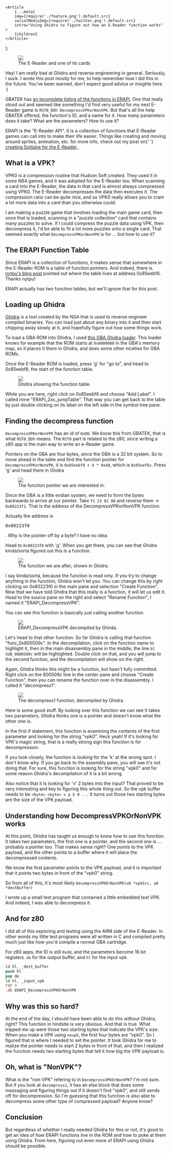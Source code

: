 
	<Article
		{...meta}
		img={require('./feature.png').default.src}
		socialMediaImg={require('./twitter.png').default.src}
		intro="Using Ghidra to figure out how an E-Reader function works"
	>
		{children}
	</Article>
);

<figure>
	<img
		src={require('../printing-ereader-cards/ereaderWithCard.jpg').default.src}
	/>
	<figcaption>The E-Reader and one of its cards</figcaption>
</figure>

<pitfall>
	Hey! I am <i>really</i> bad at Ghidra and reverse engineering in general.
	Seriously, I suck. I wrote this post mostly for me, to help remember how I did
	this in the future. You've been warned, don't expect good advice or insights
	here :)
</pitfall>

GBATEK has [an incomplete listing of the functions in ERAPI](https://problemkaputt.de/gbatek.htm#gbacartereaderapifunctions). One that really stood out and seemed like something I'd find very useful for my next E-Reader game is `RST0_DDh DecompressVPKorNonVPK`. But that's all the help GBATEK offered, the function's ID, and a name for it. How many parameters does it take? What are the parameters? How to use it?

<wisdom>
	ERAPI is the "E-Reader API". It is a collection of functions that E-Reader
	games can call into to make their life easier. Things like creating and moving
	around sprites, animation, etc. for more info, check out my post on{' '}
	<a href="/blog/cramming-solitaire-onto-a-nintendo-ereader-card/">
		creating Solitaire for the E-Reader
	</a>
	.
</wisdom>

## What is a VPK?

VPK0 is a compression routine that Hudson Soft created. They used it in some N64 games, and it was adopted for the E-Reader too. When scanning a card into the E-Reader, the data in that card is almost always compressed using VPK0. The E-Reader decompresses the data then executes it. The compression ratio can be quite nice, and so VPK0 really allows you to cram a lot more data into a card than you otherwise could.

I am making a puzzle game that involves loading the main game card, then once that is loaded, scanning in a "puzzle collection" card that contains many puzzles to solve. If I could compress the puzzle data using VPK, then decompress it, I'd be able to fit a lot more puzzles onto a single card. That seemed exactly what `DecompressVPKorNonVPK` is for ... but how to use it?

## The ERAPI Function Table

Since ERAPI is a collection of functions, it makes sense that somewhere in the E-Reader ROM is a table of function pointers. And indeed, there is. [nytpu's blog post](https://nytpu.com/gemlog/2025-08-06) pointed out where the table lives at address 0x85eebf8. Thanks nytpu!

ERAPI actually has two function tables, but we'll ignore that for this post.

## Loading up Ghidra

[Ghidra](https://github.com/NationalSecurityAgency/ghidra) is a tool created by the NSA that is used to reverse engineer compiled binaries. You can load just about any binary into it and then start chipping away slowly at it, and hopefully figure out how some things work.

To load a GBA ROM into Ghidra, I used [this GBA Ghidra loader](https://github.com/pudii/gba-ghidra-loader). This loader knows for example that the ROM starts at `0x8000000` in the GBA's memory map, so it places it there in Ghidra, and does some other niceties for GBA ROMs.

Once the E-Reader ROM is loaded, press 'g' for "go to", and head to 0x85eebf8, the start of the function table.

<figure>
	<img src={require('./ghidraFunctionTable.png').default.src} />
	<figcaption>Ghidra showing the function table.</figcaption>
</figure>

While you are here, right click on 0x85eebf8 and choose "Add Label". I called mine "ERAPI_2xx_jumpTable". That way you can get back to the table by just double clicking on its label on the left side in the symbol tree pane.

## Finding the decompress function

`DecompressVPKorNonVPK` has an id of `0xDD`. We know this from GBATEK, that is what `RST0_DDh` means. The `RST0` part is related to the z80, since writing a z80 app is the main way to write an e-Reader game.

Pointers on the GBA are four bytes, since the GBA is a 32 bit system. So to move ahead in the table and find the function pointer for `DecompressVPKorNonVPK`, it is `0x85eebf8 + 4 * 0xdd`, which is `0x85eef6c`. Press 'g' and head there in Ghidra

<figure>
	<img src={require('./ghidraFunctionPointerInTable.png').default.src} />
	<figcaption>The function pointer we are interested in.</figcaption>
</figure>

Since the GBA is a little endian system, we need to form the bytes backwards to arrive at our pointer. Take `f1 23 02 08` and reverse them -> `0x80223f1`. That is the address of the DecompressVPKorNonVPK function.

<wisdom>
	Actually the address is <pre>0x80223f0</pre>. Why is the pointer off by a
	byte? I have no idea.
</wisdom>

Head to `0x80223f0` with 'g'. When you get there, you can see that Ghidra kinda/sorta figured out this is a function.

<figure>
	<img src={require('./ghidraArriveAtFunction.png').default.src} />
	<figcaption>The function we are after, shown in Ghidra.</figcaption>
</figure>

I say kinda/sorta, because the function is read only. If you try to change anything in the function, Ghidra won't let you. You can change this by right clicking on 0x80223f0 in the main pane and selection "Create Function". Now that we have told Ghidra that this really is a function, it will let us edit it. Head to the source pane on the right and select "Rename Function", I named it "ERAPI_DecompressVPK".

You can see this function is basically just calling another function.

<figure>
	<img src={require('./ghidraDecompiledERAPI_DecompressVPK.png').default.src} />
	<figcaption>ERAPI_DecompressVPK decompiled by Ghirda.</figcaption>
</figure>

Let's head to that other function. So far Ghidra is calling that function "func_0x800509c". In the decompilation, click on the function name to highlight it, then in the main disassembly pane in the middle, the line `bl SUB_0800509c` will be highlighted. Double click on that, and you will jump to the second function, and the decompilation will show on the right.

Again, Ghidra thinks this might be a function, but hasn't fully committed. Right click on the 800509c line in the center pane and choose "Create Function", then you can rename the function over in the disassembly. I called it "decompress1".

<figure>
	<img src={require('./ghidraDecompiledDecompress1.png').default.src} />
	<figcaption>The decompress1 function, decompiled by Ghidra.</figcaption>
</figure>

Here is some good stuff. By looking over this function we can see It takes two parameters. Ghidra thinks one is a pointer and doesn't know what the other one is.

In the first if statement, this function is examining the contents of the first parameter and looking for the string "vpk0". Heck yeah! If it's looking for VPK's magic string, that is a really strong sign this function is for decompression.

<wisdom>
	If you look closely, the function is looking for the 'k' at the wrong spot. I
	don't know why. If you go back to the assembly pane, you will see it's not
	doing that. For sure, this function is looking for the string "vpk0" and for
	some reason Ghidra's decompilation of it is a bit wrong.
</wisdom>

Also notice that it is looking for 'v' 2 bytes into the input? That proved to be very interesting and key to figuring this whole thing out. So the vpk buffer needs to be `<byte> <byte> v p k 0 ...` It turns out those two starting bytes are the size of the VPK payload.

## Understanding how DecompressVPKOrNonVPK works

At this point, Ghidra has taught us enough to know how to use this function. It takes two parameters, the first one is a pointer, and the second one is ... probably a pointer too. That makes sense right? One points to the VPK payload, and the other points to a buffer where it will place the decompressed contents.

We know the first parameter points to the VPK payload, and it is important that it points two bytes in front of the "vpk0" string.

So from all of this, it's most likely `DecompressVPKOrNonVPK(u8 *vpkSrc, u8 *destBuffer)`

I wrote up a small test program that contained a little embedded test VPK. And indeed, I was able to decompress it.

## And for z80

I did all of this exploring and testing using the ARM side of the E-Reader. In other words my little test programs were all written in C and compiled pretty much just like how you'd compile a normal GBA cartridge.

For z80 apps, the ID is still `0xdd`, and the parameters become 16 bit registers. `de` for the output buffer, and `hl` for the input vpk.

```nasm
ld hl, _dest_buffer
push hl
pop de
ld hl, _input_vpk
rst 0
.db ERAPI_DecompressVPKOrNonVPK
```

## Why was this so hard?

At the end of the day, I should have been able to do this without Ghidra, right? This function in hindsite is very obvious. And that is true. What tripped me up were those two starting bytes that indicate the VPK's size. When you make a VPK using `nevpk`, the first four bytes are "vpk0". So I figured that is where I needed to set the pointer. It took Ghidra for me to realize the pointer needs to start 2 bytes in front of that, and then I realized the function needs two starting bytes that tell it how big the VPK payload is.

## Oh, what is "NonVPK"?

What is the "non VPK" refering to in `DecompressVPKOrNonVPK`? I'm not sure. But if you look at `decompress1`, it has an else block that does some massaging and figuring things out if it doesn't find "vpk0", and still sends off for decompression. So I'm guessing that this function is also able to decompress some other type of compressed payload? Anyone know?

## Conclusion

But regardless of whether I really needed Ghidra for this or not, it's good to get an idea of how ERAPI functions live in the ROM and how to poke at them using Ghidra. From here, figuring out even more of ERAPI using Ghidra should be possible.
